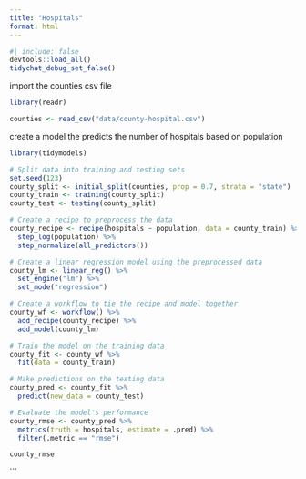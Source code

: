 ```yaml
---
title: "Hospitals"
format: html
---
```


```r
#| include: false
devtools::load_all()
tidychat_debug_set_false()
```

import the counties csv file

```r
library(readr)

counties <- read_csv("data/county-hospital.csv")
```
create a model the predicts the number of hospitals based on population

```r
library(tidymodels)

# Split data into training and testing sets
set.seed(123)
county_split <- initial_split(counties, prop = 0.7, strata = "state")
county_train <- training(county_split)
county_test <- testing(county_split)

# Create a recipe to preprocess the data
county_recipe <- recipe(hospitals ~ population, data = county_train) %>%
  step_log(population) %>%
  step_normalize(all_predictors())

# Create a linear regression model using the preprocessed data
county_lm <- linear_reg() %>%
  set_engine("lm") %>%
  set_mode("regression")

# Create a workflow to tie the recipe and model together
county_wf <- workflow() %>%
  add_recipe(county_recipe) %>%
  add_model(county_lm)

# Train the model on the training data
county_fit <- county_wf %>% 
  fit(data = county_train)

# Make predictions on the testing data
county_pred <- county_fit %>% 
  predict(new_data = county_test)

# Evaluate the model's performance
county_rmse <- county_pred %>% 
  metrics(truth = hospitals, estimate = .pred) %>% 
  filter(.metric == "rmse")

county_rmse
```
```






